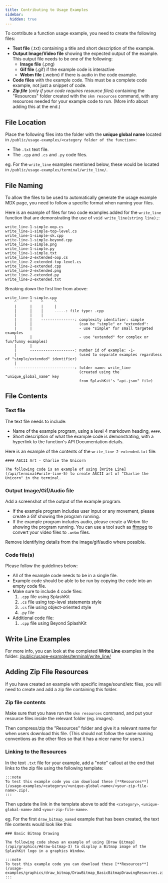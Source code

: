 ```yaml
---
title: Contributing to Usage Examples
sidebar:
  hidden: true
---
```


To contribute a function usage example, you need to create the following files:

- **Text file** (.txt) containing a title and short description of the example.
- **Output Image/Video file** showing the expected output of the example. This output file needs to be one of the following:
  - **Image file** (.png)
  - **Gif file** (.gif) if the example code is interactive
  - **Webm file** (.webm) if there is audio in the code example.
- **Code files** with the example code. This must be a complete code example, not just a snippet of code.
- ***Zip file*** (*only if your code requires resource files*) containing the "Resources" folder created with the `skm resources` command, with any resources needed for your example code to run. (More info about adding this at the end.)

## File Location

Place the following files into the folder with the **unique global name** located in `/public/usage-examples/<category folder of the function>`:

- The `.txt` text file.
- The `.cpp` and `.cs` and `.py` code files.

eg. For the `write_line` examples mentioned below, these would be located in `/public/usage-examples/terminal/write_line/`.

## File Naming

To allow the files to be used to automatically generate the usage example MDX page, you need to follow a specific format when naming your files.

Here is an example of files for two code examples added for the `write_line` function that are demonstrating the use of `void write_line(string line);`:

```plaintext
write_line-1-simple-oop.cs
write_line-1-simple-top-level.cs
write_line-1-simple-sk.cpp
write-line-1-simple-beyond.cpp
write_line-1-simple.png
write_line-1-simple.py
write_line-1-simple.txt
write_line-2-extended-oop.cs
write_line-2-extended-top-level.cs
write_line-2-extended.cpp
write_line-2-extended.png
write_line-2-extended.py
write_line-2-extended.txt
```

Breaking down the first line from above:

```plaintext
write_line-1-simple.cpp
    ^      ^    ^     ^
    |      |    |     |
    |      |    |     -----: file type: .cpp
    |      |    |
    |      |    ---------------: complexity identifier: simple
    |      |                     (can be "simple" or "extended":
    |      |                     - use "simple" for small targeted examples
    |      |                     - use "extended" for complex or fun/funny examples)
    |      |
    |      --------------------: number id of example: -1-
    |                            (used to separate examples regardless of "simple/extended" identifier)
    |
    ---------------------------: folder name: write_line
                                 (created using the "unique_global_name" key
                                 from SplashKit's "api.json" file)
```

## File Contents

### Text file

The text file needs to include:

- Name of the example program, using a level 4 markdown heading, `####`.
- Short description of what the example code is demonstrating, with a hyperlink to the function's API Documentation details.

Here is an example of the contents of the `write_line-2-extended.txt` file:

```plaintext
#### ASCII Art - Charlie the Unicorn

The following code is an example of using [Write Line](/api/terminal#write-line-5) to create ASCII art of "Charlie the Unicorn" in the terminal.
```

### Output Image/Gif/Audio file

Add a screenshot of the output of the example program.

- If the example program includes user input or any movement, please create a Gif showing the program running.
- If the example program includes audio, please create a Webm file showing the program running. You can use a tool such as [ffmpeg](https://ffmpeg.org/) to convert your video files to `.webm` files.

Remove identifying details from the image/gif/audio where possible.

### Code file(s)

Please follow the guidelines below:

- All of the example code needs to be in a single file.
- Example code should be able to be run by copying the code into an empty code file.
- Make sure to include 4 code files:
  1. `.cpp` file using SplashKit
  2. `.cs` file using top-level statements style
  3. `.cs` file using object-oriented style
  4. `.py` file
- Additional code file: 
  1. `.cpp` file using Beyond SplashKit

## Write Line Examples

For more info, you can look at the completed **Write Line** examples in the folder: [/public/usage-examples/terminal/write_line/](https://github.com/splashkit/splashkit.io-starlight/tree/master/public/usage-examples/terminal/write_line)

## Adding Zip File Resources

If you have created an example with specific image/sound/etc files, you will need to create and add a zip file containing this folder.

### Zip file contents

Make sure that you have run the `skm resources` command, and put your resource files inside the relevant folder (eg. images).

Then compress/zip the "Resources" folder and give it a relevant name for when users download this file. (This should not follow the same naming conventions as the other files so that it has a nicer name for users.)

### Linking to the Resources

In the text `.txt` file for your example, add a "note" callout at the end that links to the zip file using the following template:

```plaintext
:::note
To test this example code you can download these [**Resources**](/usage-examples/<category>/<unique-global-name>/<your-zip-file-name>.zip).
:::
```

Then update the link in the template above to add the `<category>`, `<unique-global-name>` and `<your-zip-file-name>`.

eg. For the first `draw_bitmap_named` example that has been created, the text file contents would look like this:

```plaintext
### Basic Bitmap Drawing

The following code shows an example of using [Draw Bitmap](/api/graphics/#draw-bitmap-3) to display a Bitmap image of the SplashKit logo in a graphics Window.

:::note
To test this example code you can download these [**Resources**](/usage-examples/graphics/draw_bitmap/DrawBitmap_BasicBitmapDrawingResources.zip).
:::
```
